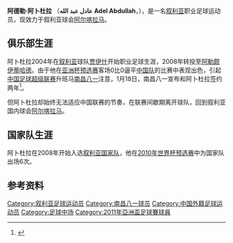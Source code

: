 {{Football player infobox 
| playername = 阿德勒·阿卜杜拉<br>عادل عبد الله
| image = 
| fullname = عادل عبد الله
| height = {{height|m=1.80}}
| dateofbirth = {{Birth date and age|1984|01|12}} 
| cityofbirth = 
| countryofbirth = {{SYR}} 
| currentclub  = [[艾卡拉馬體育會|阿尔喀拉马]] 
| clubnumber = 6
| position = [[中场|中场]]
| youthyears = 
| youthclubs = 
| years = 2004-2008<br>2008-2009<br>2010<br>2010-
| clubs = [[艾賈徐體育會|贾伊什]]<br>[[阿勒頗伊蒂哈德體育會|阿勒颇伊蒂哈德]]<br>[[南昌八一|南昌八一]]<br>[[艾卡拉馬體育會|阿尔喀拉马]] 
| caps(goals) =  <br> <br> {{0}}6 (0) 
| nationalyears = 2008-
| nationalteam = [[叙利亚国家足球队|叙利亚]]
| nationalcaps(goals) = 30 (1)
| pcupdate = 2011年1月19日
| ntupdate = 2011年1月9日
}}
'''阿德勒·阿卜杜拉''' （'''عادل عبد الله''' '''Adel Abdullah'''，{{bd|1984年|1月12日|||A}}），是一名[[叙利亚|叙利亚]]职业足球运动员，现效力于叙利亚球会[[艾卡拉馬體育會|阿尔喀拉马]]。

==俱乐部生涯==
阿卜杜拉2004年在[[叙利亚|叙利亚]]球队[[艾賈徐體育會|贾伊什]]开始职业足球生涯，2008年转投至[[阿勒頗伊蒂哈德體育會|阿勒颇伊蒂哈德]]。由于他在[[2011年亚洲杯外围赛|亚洲杯预选赛]]客场0比0逼平[[中国国家足球队|中国队]]的比赛中表现出色，引起[[中国足球超级联赛|中国足球超级联赛]]升班马[[南昌八一|南昌八一]]注意，1月18日，南昌八一宣布和阿卜杜拉签约两年<ref>{{Cite web |url=http://sports.163.com/10/0119/09/5TCORMOC00051C89.html |title=中超新军签叙利亚国脚 羞辱国足之人加盟南昌 |access-date=2010-01-19 |archive-date=2019-11-29 |archive-url=https://web.archive.org/web/20191129093516/http://sports.163.com/10/0119/09/5TCORMOC00051C89.html |dead-url=no }}</ref>。

但阿卜杜拉却始终无法适应中国联赛的节奏，在联赛间歇期离开球队，回到叙利亚国内球会[[艾卡拉馬體育會|阿尔喀拉马]]。

==国家队生涯==
阿卜杜拉在2008年开始入选[[叙利亚国家足球队|叙利亚国家队]]，他在[[2010年世界杯外围赛_(亚洲区)|2010年世界杯预选赛]]中为国家队出场6次。

==参考资料==
{{reflist}}

{{2010年中超分类名单南昌}}

{{DEFAULTSORT:Abdullah,Adel}}
[[Category:叙利亚足球运动员|Category:叙利亚足球运动员]]
[[Category:南昌八一球员|Category:南昌八一球员]]
[[Category:中国外籍足球运动员|Category:中国外籍足球运动员]]
[[Category:足球中场|Category:足球中场]]
[[Category:2011年亞洲盃足球賽球員|Category:2011年亞洲盃足球賽球員]]